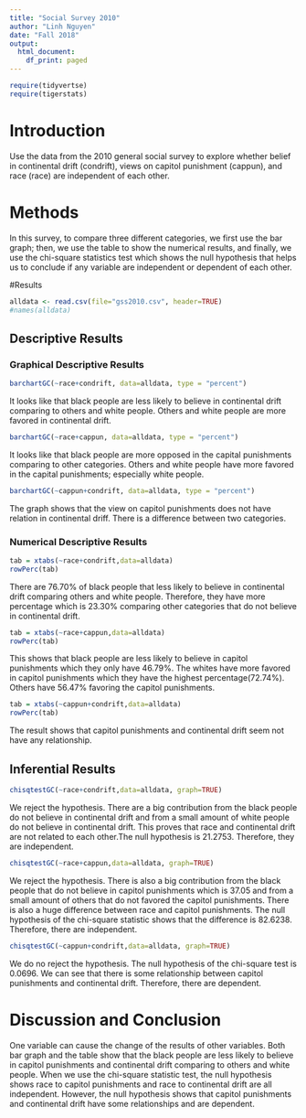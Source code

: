 ---
title: "Social Survey 2010"
author: "Linh Nguyen"
date: "Fall 2018"
output:
  html_document:
    df_print: paged
---

```{r include=FALSE,echo=FALSE}
require(tidyvertse)
require(tigerstats)

```

# Introduction

<!--In this section you explain what you are trying to show.  Where did the data come from?  What is the research or other question you are trying to answer?!-->

Use the data from the 2010 general social survey to explore whether belief in continental drift (condrift), views on capitol punishment (cappun), and race (race) are independent of each other.

# Methods

<!--Decide on your methods:  use "variable analysis" or other appropriate descriptors.  Make sure to choose at least one graphical method and at least one numerical method.!-->
In this survey, to compare three different categories, we first use the bar graph; then, we use the table to show the numerical results, and finally, we use the chi-square statistics test which shows the null hypothesis that helps us to conclude if any variable are independent or dependent of each other.  
  
#Results

<!--Divide this section into two sub-sections:  One for your descriptive  results and one for your inferential results.!-->

```{r}
alldata <- read.csv(file="gss2010.csv", header=TRUE)
#names(alldata)
```

## Descriptive Results

### Graphical Descriptive Results

<!--Graphical results here.  Make sure to show your code.  Provide appropriate labels for axes, giving units if possible, and provide a good title for the graph, too.  Use the graphical results to describe the patterns if any that exist in the data as focused toward the research question!-->

```{r}
barchartGC(~race+condrift, data=alldata, type = "percent") 
```  
  
It looks like that black people are less likely to believe in continental drift comparing to others and white people. Others and white people are more favored in continental drift.  

```{r}
barchartGC(~race+cappun, data=alldata, type = "percent")
```  
  
It looks like that black people are more opposed in the capital punishments comparing to other categories. Others and white people have more favored in the capital punishments; especially white people.    

```{r}
barchartGC(~cappun+condrift, data=alldata, type = "percent")
```    
  
The graph shows that the view on capitol punishments does not have relation in continental driff. There is a difference between two categories.  

### Numerical Descriptive Results

<!--Numerical results go here. Use the numerical results to describe the patterns if any that exist in the data as focused toward the research question!-->

```{r}
tab = xtabs(~race+condrift,data=alldata)
rowPerc(tab)
```  
  
There are 76.70% of black people that less likely to believe in continental drift comparing others and white people. Therefore, they have more percentage which is 23.30% comparing other categories that do not believe in continental drift.    

```{r}
tab = xtabs(~race+cappun,data=alldata)
rowPerc(tab)
```    
  
This shows that black people are less likely to believe in capitol punishments which they only have 46.79%. The whites have more favored in capitol punishments which they have the highest percentage(72.74%). Others have 56.47% favoring the capitol punishments.  
  
```{r}
tab = xtabs(~cappun+condrift,data=alldata)
rowPerc(tab)
```  
  
The result shows that capitol punishments and continental drift seem not have any relationship.  

## Inferential Results

<!--State hypothesis clearly.  Make sure your discussion of the inferential test covers all the aspects that the test output produces, such as test statistic, p-value etc.  Make a decision about the null hypothesis, explain the assumptions on which the selected test/procedure was based, and why the chosen procedure satisfys the assumptions and is appropriate to answer the research question!-->

```{r}
chisqtestGC(~race+condrift,data=alldata, graph=TRUE)
```  
  
We reject the hypothesis. There are a big contribution from the black people do not believe in continental drift and from a small amount of white people do not believe in continental drift. This proves that race and continental drift are not related to each other.The null hypothesis is 21.2753. Therefore, they are independent. 
  
```{r}
chisqtestGC(~race+cappun,data=alldata, graph=TRUE)
```  
  
We reject the hypothesis. There is also a big contribution from the black people that do not believe in capitol punishments which is 37.05 and from a small amount of others that do not favored the capitol punishments. There is also a huge difference between race and capitol punishments. The null hypothesis of the chi-square statistic shows that the difference is 82.6238. Therefore, there are independent.  
  
```{r}
chisqtestGC(~cappun+condrift,data=alldata, graph=TRUE)
```  
  
We do no reject the hypothesis. The null hypothesis of the chi-square test is 0.0696. We can see that there is some relationship between capitol punishments and continental drift. Therefore, there are dependent.  
  
# Discussion and Conclusion

<!--Discussion and conclusion here.  If you found a relationship be sure to consider whether the relationship occurs because one of the variavbles causes the other, or whether they perhasps are related for some other reason.  Watch the chapter 6 videos from the GeorgeTown videos collection.!-->
One variable can cause the change of the results of other variables. Both bar graph and the table show that the black people are less likely to believe in capitol punishments and continental drift comparing to others and white people. When we use the chi-square statistic test, the null hypothesis shows race to capitol punishments and race to continental drift are all independent. However, the null hypothesis shows that capitol punishments and continental drift have some relationships and are dependent.  
